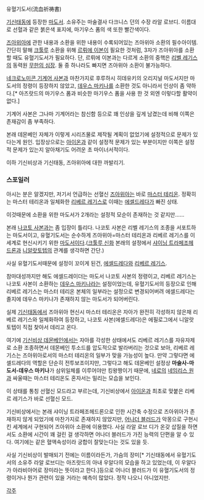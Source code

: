 유혈기도서(流血祈祷書)

[[기신태동]]에 등장한 [[마도서]]. 소유주는 마술결사 다크니스 던의 수장 라알 로브디. 
이름대로 선혈과 같은 붉은색 표지에, 마기우스 폼의 색 또한 빨간색이다.

[[즈아위아]]에 관한 내용과 소환을 위한 내용이 수록되어있는 즈아위아 소환의 필수아이템. 간단히 말해 [[크툴루]] 소환을 위해 [[르뤼에 이본]]이 필요한 것처럼, 3자가 즈아위아를 소환할 때도 유혈기도서가 필요하다. 단, 르뤼에 이본과는 다르게 소환의 중핵은 [[리벨 레기스]]의 동력원 [[무한의 심장]]. 둘 중 하나라도 빠지면 즈아위아 소환이 불가능하다.

[[네크로노미콘 기계어 사본]]과 마찬가지로 후루하시 히데유키의 오리지널 마도서지만 마도서의 정령이 등장하지 않았고, [[데우스 마키나]]를 소환한 것도 아니라서 인상이 좀 약하다.[* 아즈랏드의 마기우스 폼과 비슷한 마기우스 폼을 사용 한 것 외엔 이렇다할 활약이 없다.]

기계어 사본은 그나마 기계어라는 참신함 등으로 꽤 인상을 깊게 남겼는데 비해 이쪽은 존재감이 좀 부족하다.

본래 데몬베인 자체가 이렇게 시리즈물로 제작될 계획이 없었기에 설정적으로 문제가 있다는게 원인. 
입장상으로는 [[아이온]]과 같이 설정적 문제가 있는 부분이지만 이쪽은 설정적 문제가 있는지 알아채기도 어려운 초 마이너서적이다.


이하 기신비상과 기신태동, 즈아위아에 대한 까발리기.



=== 스포일러 ===

아시는 분은 알겠지만, 저기서 언급하는 선혈신 [[즈아위아]]는 바로 [[마스터 테리온]].
정확히는 마스터 테리온과 일체화한 [[리베르 레기스]]로 이때는 [[에셀드레다]]가 빠진 상태.

이것때문에 소환을 위한 마도서가 2개라는 설정적 모순이 존재하는 것 같지만......

본래 [[나코토 사본]]과는 좀 입장이 틀리다.
나코토 사본은 리벨 레기스의 조종을 서포트하는 마도서이고, 유혈기도서는 순수하게 즈아위아=마스터 테리온과 리베르 레기스를 이 세계로 현신시키기 위한 [[마도서]]이다.([[크툴루 신화]] 본래의 설정에서 [[샤이닝 트라페조헤드론]]과 [[니알랏토텝]]의 관계를 생각하면 간단.)


사실 유혈기도서때문에 설정이 꼬이게 된건, [[에셀드레다]]와 [[리베르 레기스]].

참마대성까지만 해도 에셀드레이더는 마도서 나코토 사본의 정령이고, 리베르 레기스는 나코토 사본이 소환하는 [[데우스 마키나]]라는 설정이었는데, 유혈기도서의 등장으로 인해 리베르 레기스는 마스터 테리온 본체의 일부라는 설정으로 변경되어버려 에셀드레다는 졸지에 데우스 마키나가 존재하지 않는 마도서가 되어버린다.

실제 [[기신태동]]에서 즈아위아 현신시 마스터 테리온은 자아가 완전히 각성하지 않은채 리베르 레기스와 일체화하여 등장하고, 나코토 사본(에셀드레다)은 에필로그에서 니알랏토텝이 직접 찾아서 데리고 온다.

여기에 [[기신비상 데몬베인]]에서는 자아를 각성한 상태에서도 리베르 레기스를 자유자제로 소환 조종하면서 데몬베인 투소드를 압도적으로 발라버리는 것으로 보아, 리베르 레기스는 즈아위아로서의 마스터 테리온의 일부가 맞을 가능성이 높다. 만약 그렇다면 에셀드레다의 역할은 단순히 전투보조이지만, 그렇다고 해도 데몬베인 설정상 '''마술사-마도서-데우스 마키나'''가 삼위일체를 이루어야만 킹왕짱이기 때문에, [[네로]]의 [[네임리스 원]]과 싸울때는 마스터 테리온도 혼자서는 밀리는 모습을 보인다.

이 상태를 통칭 선혈신 모드라고 부르는데, 기신비상에서 [[아이온]]과 최초로 맞붙은 리베르 레기스가 바로 선혈신 모드.


기신비상에서는 본래 샤이닝 트라페조헤드론으로 인한 시간축 수정으로 즈아위아가 존재하지 않게 되었기에 마찬가지로 존재하지 않았지만, [[어나더 블러드]]가 악몽으로 구현시킨 세계에서 구현되어 즈아위아 소환에 이용했다. 사실 라알 로브 디가 온갖 삽질을 하면서도 소환에 시간이 꽤 걸린 걸 생각하면 어나더 블러드가 가진 능력의 단편을 알 수 있다. 여기에는 같은 혈액속성이라 궁합이 잘맞는다는 것도 있을 듯.

사실 기신비상이 발매되기 전에는 이름이라든가, 가슴의 장미[* 기신태동에서 유혈기도서의 소유주 라알 로브디는 아즈랏드의 아내 우알다의 모습을 하고 있었는데, 이 우알다가 아라비아어로 장미라는 뜻이라고 한다.]등으로 어나더 블러드가 이 유혈기도서의 정령이거나 뭔가 관련이 있을 거라는 예측이 많았다. 정작 나오니 아니었지만.

[[각주]]
